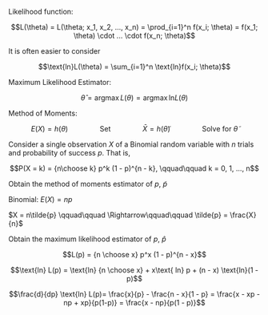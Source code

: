 Likelihood function:

$$L(\theta) = L(\theta; x_1, x_2, ..., x_n) = \prod_{i=1}^n f(x_i; \theta) = f(x_1; \theta) \cdot ... \cdot f(x_n; \theta)$$

It is often easier to consider

$$\text{ln}L(\theta) = \sum_{i=1}^n \text{ln}f(x_i; \theta)$$

Maximum Likelihood Estimator: 

$$\hat{\theta} = \text{arg}\max L(\theta) = \text{arg}\max \text{ln} L(\theta)$$

Method of Moments:

$$E(X) = h(\theta) \qquad\qquad \text{Set} \qquad\qquad \bar{X} = h(\tilde{\theta}) \qquad\qquad \text{Solve for } \tilde{\theta}$$

Consider a single observation $X$ of a Binomial random variable with $n$ trials and probability of success $p$. That is,

$$P(X = k) = {n\choose k} p^k (1 - p)^{n - k}, \qquad\qquad k = 0, 1, ..., n$$

Obtain the method of moments estimator of $p, \: \tilde{p}$

Binomial: $E(X) = np$

$X = n\tilde{p} \qquad\qquad \Rightarrow\qquad\qquad \tilde{p} = \frac{X}{n}$

Obtain the maximum likelihood estimator of $p, \: \hat{p}$

$$L(p) = {n \choose x} p^x (1 - p)^{n - x}$$

$$\text{ln} L(p) = \text{ln} {n \choose x} + x\text{ ln} p + (n  - x) \text{ln}(1 - p)$$

$$\frac{d}{dp} \text{ln} L(p)= \frac{x}{p} - \frac{n - x}{1 - p} = \frac{x - xp - np + xp}{p(1-p)} = \frac{x - np}{p(1 - p)}$$

